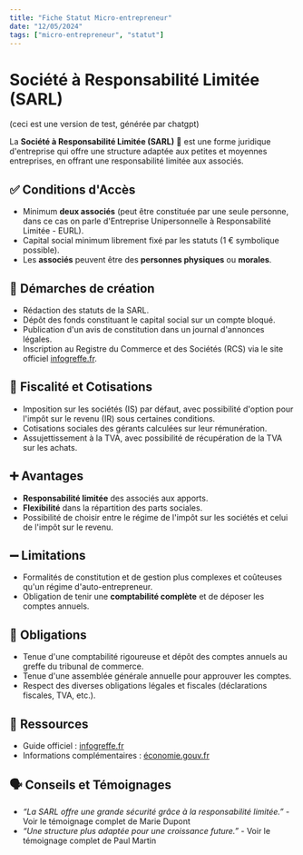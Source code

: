 ```yaml
---
title: "Fiche Statut Micro-entrepreneur"
date: "12/05/2024"
tags: ["micro-entrepreneur", "statut"]
---
```


# Société à Responsabilité Limitée (SARL)

(ceci est une version de test, générée par chatgpt)

La **Société à Responsabilité Limitée (SARL)** 🏢 est une forme juridique d'entreprise qui offre une structure adaptée aux petites et moyennes entreprises, en offrant une responsabilité limitée aux associés.

## ✅ Conditions d'Accès

- Minimum **deux associés** (peut être constituée par une seule personne, dans ce cas on parle d'Entreprise Unipersonnelle à Responsabilité Limitée - EURL).
- Capital social minimum librement fixé par les statuts (1 € symbolique possible).
- Les **associés** peuvent être des **personnes physiques** ou **morales**.

## 📜 Démarches de création

- Rédaction des statuts de la SARL.
- Dépôt des fonds constituant le capital social sur un compte bloqué.
- Publication d'un avis de constitution dans un journal d'annonces légales.
- Inscription au Registre du Commerce et des Sociétés (RCS) via le site officiel [infogreffe.fr](https://www.infogreffe.fr/).

## 🤑 Fiscalité et Cotisations

- Imposition sur les sociétés (IS) par défaut, avec possibilité d'option pour l'impôt sur le revenu (IR) sous certaines conditions.
- Cotisations sociales des gérants calculées sur leur rémunération.
- Assujettissement à la TVA, avec possibilité de récupération de la TVA sur les achats.

## ➕ Avantages

- **Responsabilité limitée** des associés aux apports.
- **Flexibilité** dans la répartition des parts sociales.
- Possibilité de choisir entre le régime de l'impôt sur les sociétés et celui de l'impôt sur le revenu.

## ➖ Limitations

- Formalités de constitution et de gestion plus complexes et coûteuses qu'un régime d'auto-entrepreneur.
- Obligation de tenir une **comptabilité complète** et de déposer les comptes annuels.

## 🚓 Obligations

- Tenue d'une comptabilité rigoureuse et dépôt des comptes annuels au greffe du tribunal de commerce.
- Tenue d'une assemblée générale annuelle pour approuver les comptes.
- Respect des diverses obligations légales et fiscales (déclarations fiscales, TVA, etc.).

## 🛜 Ressources

- Guide officiel : [infogreffe.fr](https://www.infogreffe.fr/)
- Informations complémentaires : [économie.gouv.fr](https://www.economie.gouv.fr/entreprises/societe-responsabilite-limitee-sarl)

## 🗣️ Conseils et Témoignages

- _“La SARL offre une grande sécurité grâce à la responsabilité limitée.”_ - Voir le témoignage complet de Marie Dupont
- _“Une structure plus adaptée pour une croissance future.”_ - Voir le témoignage complet de Paul Martin
